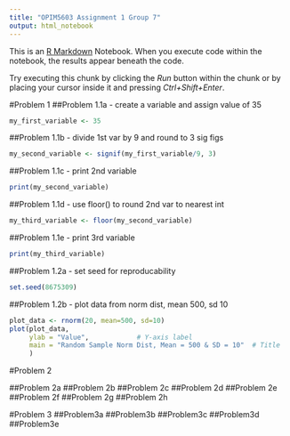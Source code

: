 ```yaml
---
title: "OPIM5603 Assignment 1 Group 7"
output: html_notebook
---
```


This is an [R Markdown](http://rmarkdown.rstudio.com) Notebook. When you execute code within the notebook, the results appear beneath the code. 

Try executing this chunk by clicking the *Run* button within the chunk or by placing your cursor inside it and pressing *Ctrl+Shift+Enter*. 

#Problem 1 
##Problem 1.1a - create a variable and assign value of 35
```r
my_first_variable <- 35
```

##Problem 1.1b - divide 1st var by 9 and round to 3 sig figs
```r
my_second_variable <- signif(my_first_variable/9, 3)
```

##Problem 1.1c - print 2nd variable
```r
print(my_second_variable)
```

##Problem 1.1d - use floor() to round 2nd var to nearest int
```r
my_third_variable <- floor(my_second_variable)
```

##Problem 1.1e - print 3rd variable
```r
print(my_third_variable)
```

##Problem 1.2a - set seed for reproducability
```r
set.seed(8675309)
```

##Problem 1.2b - plot data from norm dist, mean 500, sd 10
```r
plot_data <- rnorm(20, mean=500, sd=10)
plot(plot_data,
     ylab = "Value",            # Y-axis label
     main = "Random Sample Norm Dist, Mean = 500 & SD = 10"  # Title
     )
```

#Problem 2

##Problem 2a
##Problem 2b
##Problem 2c
##Problem 2d
##Problem 2e
##Problem 2f
##Problem 2g
##Problem 2h


#Problem 3
##Problem3a
##Problem3b
##Problem3c
##Problem3d
##Problem3e
